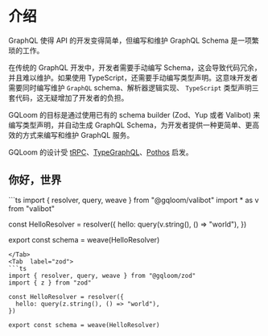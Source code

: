 
# 介绍

GraphQL 使得 API 的开发变得简单，但编写和维护 GraphQL Schema 是一项繁琐的工作。

在传统的 GraphQL 开发中，开发者需要手动编写 Schema，这会导致代码冗余，并且难以维护。如果使用 TypeScript，还需要手动编写类型声明。这意味开发者需要同时编写维护 `GraphQL` schema、解析器逻辑实现、 `TypeScript` 类型声明三套代码，这无疑增加了开发者的负担。

GQLoom 的目标是通过使用已有的 schema builder (Zod、Yup 或者 Valibot) 来编写类型声明，并自动生成 GraphQL Schema，为开发者提供一种更简单、更高效的方式来编写和维护 GraphQL 服务。

GQLoom 的设计受 [tRPC](https://trpc.io/)、[TypeGraphQL](https://typegraphql.com/)、[Pothos](https://pothos-graphql.dev/) 启发。

## 你好，世界

<Tabs>
<Tab label="valibot">
```ts
import { resolver, query, weave } from "@gqloom/valibot"
import * as v from "valibot"

const HelloResolver = resolver({
  hello: query(v.string(), () => "world"),
})

export const schema = weave(HelloResolver)
```
</Tab>
<Tab  label="zod">
```ts
import { resolver, query, weave } from "@gqloom/zod"
import { z } from "zod"

const HelloResolver = resolver({
  hello: query(z.string(), () => "world"),
})

export const schema = weave(HelloResolver)
```
</Tab>
</Tabs>

